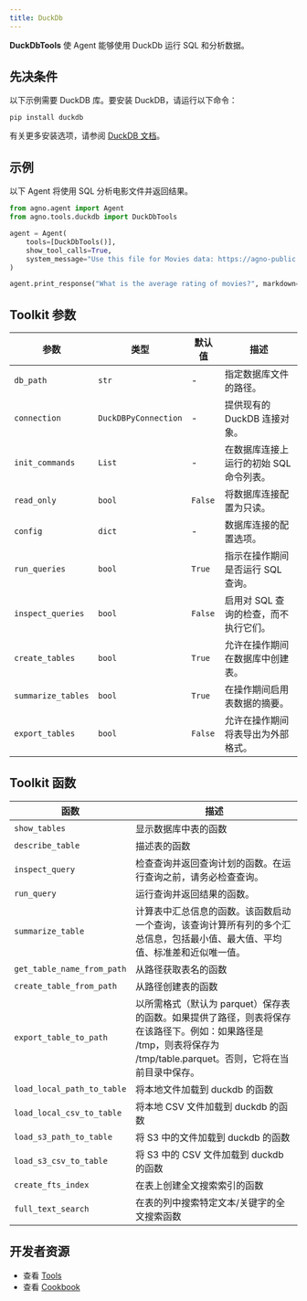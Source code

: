 ```yaml
---
title: DuckDb
---
```


**DuckDbTools** 使 Agent 能够使用 DuckDb 运行 SQL 和分析数据。

## 先决条件

以下示例需要 DuckDB 库。要安装 DuckDB，请运行以下命令：

```shell
pip install duckdb
```

有关更多安装选项，请参阅 [DuckDB 文档](https://duckdb.org/docs/installation)。

## 示例

以下 Agent 将使用 SQL 分析电影文件并返回结果。

```python cookbook/tools/duckdb_tools.py
from agno.agent import Agent
from agno.tools.duckdb import DuckDbTools

agent = Agent(
    tools=[DuckDbTools()],
    show_tool_calls=True,
    system_message="Use this file for Movies data: https://agno-public.s3.amazonaws.com/demo_data/IMDB-Movie-Data.csv",
)

agent.print_response("What is the average rating of movies?", markdown=True, stream=False)
```

## Toolkit 参数

| 参数          | 类型                 | 默认值 | 描述                                                              |
| --------------- | -------------------- | ------ | ----------------------------------------------------------------- |
| `db_path`       | `str`                | -      | 指定数据库文件的路径。                                            |
| `connection`    | `DuckDBPyConnection` | -      | 提供现有的 DuckDB 连接对象。                                     |
| `init_commands` | `List`               | -      | 在数据库连接上运行的初始 SQL 命令列表。                           |
| `read_only`     | `bool`               | `False` | 将数据库连接配置为只读。                                        |
| `config`        | `dict`               | -      | 数据库连接的配置选项。                                            |
| `run_queries`   | `bool`               | `True` | 指示在操作期间是否运行 SQL 查询。                                 |
| `inspect_queries` | `bool`               | `False` | 启用对 SQL 查询的检查，而不执行它们。                           |
| `create_tables` | `bool`               | `True` | 允许在操作期间在数据库中创建表。                                  |
| `summarize_tables` | `bool`               | `True` | 在操作期间启用表数据的摘要。                                      |
| `export_tables` | `bool`               | `False` | 允许在操作期间将表导出为外部格式。                                |

## Toolkit 函数

| 函数                   | 描述                                                                                                                                                                                                                         |
| ---------------------- | ---------------------------------------------------------------------------------------------------------------------------------------------------------------------------------------------------------------------------- |
| `show_tables`          | 显示数据库中表的函数                                                                                                                                                                                                         |
| `describe_table`       | 描述表的函数                                                                                                                                                                                                                 |
| `inspect_query`        | 检查查询并返回查询计划的函数。在运行查询之前，请务必检查查询。                                                                                                                                                               |
| `run_query`            | 运行查询并返回结果的函数。                                                                                                                                                                                                   |
| `summarize_table`      | 计算表中汇总信息的函数。该函数启动一个查询，该查询计算所有列的多个汇总信息，包括最小值、最大值、平均值、标准差和近似唯一值。                                                                                               |
| `get_table_name_from_path` | 从路径获取表名的函数                                                                                                                                                                                                         |
| `create_table_from_path`   | 从路径创建表的函数                                                                                                                                                                                                           |
| `export_table_to_path`     | 以所需格式（默认为 parquet）保存表的函数。如果提供了路径，则表将保存在该路径下。例如：如果路径是 /tmp，则表将保存为 /tmp/table.parquet。否则，它将在当前目录中保存。 |
| `load_local_path_to_table` | 将本地文件加载到 duckdb 的函数                                                                                                                                                                                               |
| `load_local_csv_to_table`  | 将本地 CSV 文件加载到 duckdb 的函数                                                                                                                                                                                          |
| `load_s3_path_to_table`    | 将 S3 中的文件加载到 duckdb 的函数                                                                                                                                                                                           |
| `load_s3_csv_to_table`     | 将 S3 中的 CSV 文件加载到 duckdb 的函数                                                                                                                                                                                      |
| `create_fts_index`         | 在表上创建全文搜索索引的函数                                                                                                                                                                                                 |
| `full_text_search`         | 在表的列中搜索特定文本/关键字的全文搜索函数                                                                                                                                                                                |

## 开发者资源

- 查看 [Tools](https://github.com/agno-agi/agno/blob/main/libs/agno/agno/tools/duckdb.py)
- 查看 [Cookbook](https://github.com/agno-agi/agno/blob/main/cookbook/tools/duckdb_tools.py)